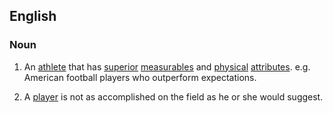 ==English==

===Noun===
{{en-noun|head=[[workout]] [[warrior]]}}

# {{label|en|sports|slang}} An [[athlete]] that has [[superior]] [[measurables]] and [[physical]] [[attributes]]. e.g. American football players who outperform expectations.
# {{label|en|sports|slang}} A [[player]] is not as accomplished on the field as he or she would suggest.